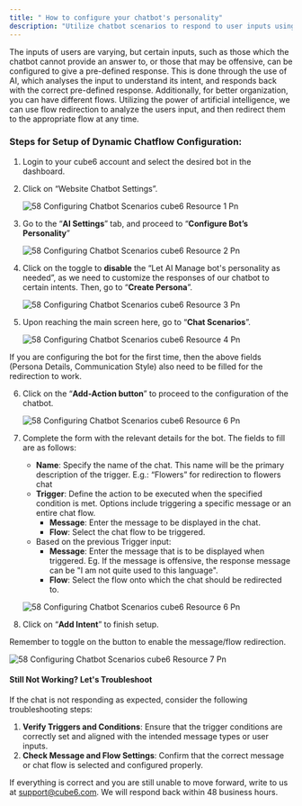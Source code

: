 ```yaml
---
title: " How to configure your chatbot's personality"
description: "Utilize chatbot scenarios to respond to user inputs using pre-defined messages, or redirect them to different flows using the power of artificial intelligence"
---
```


The inputs of users are varying, but certain inputs, such as those which the chatbot cannot provide an answer to, or those that may be offensive, can be configured to give a pre-defined response. This is done through the use of AI, which analyses the input to understand its intent, and responds back with the correct pre-defined response.   Additionally, for better organization, you can have different flows. Utilizing the power of artificial intelligence, we can use flow redirection to analyze the users input, and then redirect them to the appropriate flow at any time.

### **Steps for Setup of Dynamic Chatflow Configuration:**

1. Login to your cube6 account and select the desired bot in the dashboard.
2. Click on “Website Chatbot Settings”.

   ![58 Configuring Chatbot Scenarios cube6 Resource 1 Pn](/images/how-cube6-works/chatbot-persona/58.configuring_chatbot_scenarios__cube6_resource-1.png)
3. Go to the “**AI Settings**” tab, and proceed to “**Configure Bot’s Personality**”

   ![58 Configuring Chatbot Scenarios cube6 Resource 2 Pn](/images/how-cube6-works/chatbot-persona/58.configuring_chatbot_scenarios__cube6_resource-2.png)
4. Click on the toggle to **disable** the “Let AI Manage bot's personality as needed”, as we need to customize the responses of our chatbot to certain intents. Then, go to “**Create Persona**”.

   ![58 Configuring Chatbot Scenarios cube6 Resource 3 Pn](/images/how-cube6-works/chatbot-persona/58.configuring_chatbot_scenarios__cube6_resource-3.png)
5. Upon reaching the main screen here, go to “**Chat Scenarios**”.

   ![58 Configuring Chatbot Scenarios cube6 Resource 4 Pn](/images/how-cube6-works/chatbot-persona/58.configuring_chatbot_scenarios__cube6_resource-4.png)

<Info>
  If you are configuring the bot for the first time, then the above fields (Persona Details, Communication Style) also need to be filled for the redirection to work.
</Info>

6. Click on the “**Add-Action button**” to proceed to the configuration of the chatbot.

   ![58 Configuring Chatbot Scenarios cube6 Resource 6 Pn](/images/how-cube6-works/chatbot-persona/58.configuring_chatbot_scenarios__cube6_resource-5.png)
7. Complete the form with the relevant details for the bot. The fields to fill are as follows:
   - **Name**: Specify the name of the chat. This name will be the primary description of the trigger. E.g.: “Flowers” for redirection to flowers chat
   - **Trigger**: Define the action to be executed when the specified condition is met. Options include triggering a specific message or an entire chat flow.
     - **Message**: Enter the message to be displayed in the chat.
     - **Flow**: Select the chat flow to be triggered.
   - Based on the previous Trigger input:
     - **Message**: Enter the message that is to be displayed when triggered. Eg. If the message is offensive, the response message can be "I am not quite used to this language".
     - **Flow**: Select the flow onto which the chat should be redirected to.

   ![58 Configuring Chatbot Scenarios cube6 Resource 6 Pn](/images/how-cube6-works/chatbot-persona/58.configuring_chatbot_scenarios__cube6_resource-6.png)
8. Click on “**Add Intent**” to finish setup.

<Info>
  Remember to toggle on the button to enable the message/flow redirection.
</Info>

![58 Configuring Chatbot Scenarios cube6 Resource 7 Pn](/images/how-cube6-works/chatbot-persona/58.configuring_chatbot_scenarios__cube6_resource-7.png)

#### **Still Not Working? Let's Troubleshoot**

If the chat is not responding as expected, consider the following troubleshooting steps:

1. **Verify Triggers and Conditions**: Ensure that the trigger conditions are correctly set and aligned with the intended message types or user inputs.
2. **Check Message and Flow Settings**: Confirm that the correct message or chat flow is selected and configured properly.

If everything is correct and you are still unable to move forward, write to us at [support@cube6.com](mailto:support@cube6.com). We will respond back within 48 business hours.
